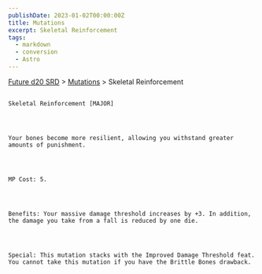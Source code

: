 ```yaml
---
publishDate: 2023-01-02T00:00:00Z
title: Mutations
excerpt: Skeletal Reinforcement
tags:
  - markdown
  - conversion
  - Astro
---
```







[Future d20 SRD](/#futureD20)
     > [Mutations](future-d20-srd-mutations-index)
     > Skeletal Reinforcement
    




## 
    Skeletal Reinforcement [MAJOR]
   



    Your bones become more resilient, allowing you withstand greater amounts of punishment.
   



    MP Cost: 5.
   



    Benefits: Your massive damage threshold increases by +3. In addition, the damage you take from a fall is reduced by one die.
   



    Special: This mutation stacks with the Improved Damage Threshold feat. You cannot take this mutation if you have the Brittle Bones drawback.
   





